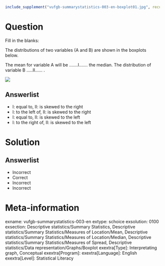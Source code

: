 ```r
include_supplement("vufgb-summarystatistics-003-en-boxplot01.jpg", recursive = TRUE)
```

Question
========
  
Fill in the blanks: 

The distributions of two variables (A and B) are shown in the boxplots below. 

The mean for variable A will be …....I……. the median. The distribution of variable B …..II…… .

![](vufgb-summarystatistics-003-en-boxplot01.jpg)

  
Answerlist
----------
* I: equal to,     II: is skewed to the right
* I: to the left of,          II: is skewed to the right
* I: equal to,      II: is skewed to the left
* I: to the right of,        II: is skewed to the left


Solution
========

Answerlist
----------
* Incorrect
* Correct
* Incorrect
* Incorrect

Meta-information
================
exname: vufgb-summarystatistics-003-en
extype: schoice
exsolution: 0100
exsection: Descriptive statistics/Summary Statistics, Descriptive statistics/Summary Statistics/Measures of Location/Mean, Descriptive statistics/Summary Statistics/Measures of Location/Median, Descriptive statistics/Summary Statistics/Measures of Spread, Descriptive statistics/Data representation/Graphs/Boxplot
exextra[Type]: Interpretating graph, Conceptual
exextra[Program]: 
exextra[Language]: English
exextra[Level]: Statistical Literacy
